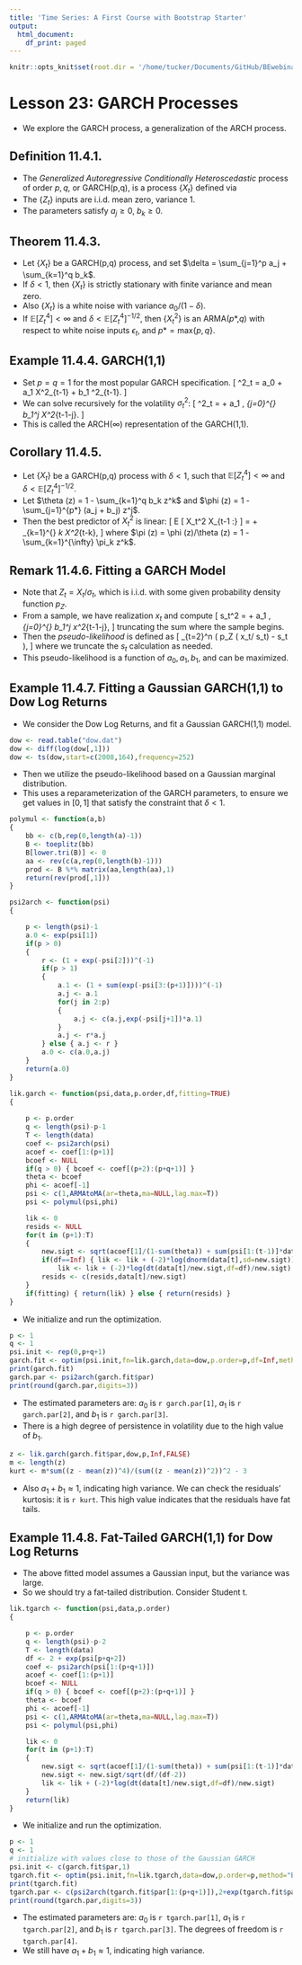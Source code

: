 ```yaml
---
title: 'Time Series: A First Course with Bootstrap Starter'
output:
  html_document:
    df_print: paged
---
```


```r
knitr::opts_knit$set(root.dir = '/home/tucker/Documents/GitHub/BEwebinar/Data')
```

# Lesson 23: GARCH Processes

- We explore the GARCH process, a generalization of the ARCH process.

## Definition 11.4.1.

- The *Generalized Autoregressive Conditionally Heteroscedastic* process of order $p,q$, or GARCH(p,q), is a process $\{ X_t \}$ defined via
\begin{align*}
  X_t &  = \sigma_t \, Z_t \\
  \sigma^2_t & = a_0 + \sum_{j=1}^p a_j X^2_{t-j} + \sum_{k=1}^q b_k \sigma^2_{t-k}.
\end{align*}
- The $\{ Z_t \}$ inputs are i.i.d. mean zero, variance 1. 
- The parameters satisfy $a_j \geq 0$, $b_k \geq 0$.

## Theorem 11.4.3.

- Let $\{ X_t \}$ be a GARCH(p,q) process, and set $\delta = \sum_{j=1}^p a_j + \sum_{k=1}^q b_k$.
- If $\delta < 1$, then $\{ X_t \}$ is strictly stationary with finite variance and mean zero.
- Also $\{ X_t \}$ is a white noise with variance $a_0 / (1 - \delta)$. 
- If $\mathbb E [ Z_t^4] < \infty$ and $\delta < {\mathbb E [ Z_t^4]  }^{-1/2}$, then 
$\{ X_t^2 \}$ is an ARMA($p*$,$q$) with respect to white noise inputs $\epsilon_t$, and $p* = \mbox{max} \{ p, q \}$.

## Example 11.4.4. GARCH(1,1)

- Set $p=q=1$ for the most popular GARCH specification.
\[
  \sigma^2_t = a_0 + a_1 X^2_{t-1} + b_1 \sigma^2_{t-1}.
\]
- We can solve recursively for the volatility $\sigma^2_t$:
\[
 \sigma^2_t = \frac{a_0}{1 - b_1} + a_1 \, \sum_{j=0}^{\infty} b_1^j X^2_{t-1-j}.
\]
- This is called the ARCH($\infty$) representation of the GARCH(1,1).

## Corollary 11.4.5.

- Let $\{ X_t \}$ be a GARCH(p,q) process with $\delta < 1$, such that $\mathbb E [ Z_t^4] < \infty$ and $\delta < {\mathbb E [ Z_t^4]  }^{-1/2}$.
- Let $\theta (z) = 1 - \sum_{k=1}^q b_k z^k$ and $\phi (z)  = 1 - \sum_{j=1}^{p*} (a_j + b_j) z^j$.
- Then the best predictor of $X_t^2$ is linear:
\[
 \mathbb E [ X_t^2 \vert X_{t-1 :} ] = \frac{a_0}{ \theta (1)} + \sum_{k=1}^{\infty} \pi_k X^2_{t-k},
\]
where $\pi (z) = \phi (z)/\theta (z) = 1 - \sum_{k=1}^{\infty} \pi_k z^k$.

## Remark 11.4.6. Fitting a GARCH Model

- Note that $Z_t = X_t/\sigma_t$, which is i.i.d. with some given probability density function $p_Z$.
- From a sample, we have realization $x_t$ and compute
\[
 s_t^2  = \frac{a_0}{1 - b_1} + a_1 \, \sum_{j=0}^{\infty} b_1^j x^2_{t-1-j},
\]
 truncating the sum where the sample begins.
- Then the *pseudo-likelihood* is defined as
\[
  \sum_{t=2}^n  \left(  \log p_Z ( x_t/ s_t) - \log s_t \right),
\]
where we truncate the $s_t$ calculation as needed.  
- This pseudo-likelihood is a function of $a_0, a_1, b_1$, and can be maximized.

## Example 11.4.7. Fitting a Gaussian GARCH(1,1) to Dow Log Returns

- We consider the Dow Log Returns, and fit a Gaussian GARCH(1,1) model.

```r
dow <- read.table("dow.dat")
dow <- diff(log(dow[,1]))
dow <- ts(dow,start=c(2008,164),frequency=252)
```

- Then we utilize the pseudo-likelihood based on a Gaussian marginal distribution.
- This uses a reparameterization of the GARCH parameters, to ensure we get values in $[0,1]$ that
satisfy the constraint that $\delta < 1$.

```r
polymul <- function(a,b) 
{
	bb <- c(b,rep(0,length(a)-1))
	B <- toeplitz(bb)
	B[lower.tri(B)] <- 0
	aa <- rev(c(a,rep(0,length(b)-1)))
	prod <- B %*% matrix(aa,length(aa),1)
	return(rev(prod[,1]))
}

psi2arch <- function(psi)
{

	p <- length(psi)-1
	a.0 <- exp(psi[1])
	if(p > 0)
	{
		r <- (1 + exp(-psi[2]))^(-1)
		if(p > 1)
		{
			a.1 <- (1 + sum(exp(-psi[3:(p+1)])))^(-1)
			a.j <- a.1
			for(j in 2:p)
			{
				a.j <- c(a.j,exp(-psi[j+1])*a.1)
			}
			a.j <- r*a.j
		} else { a.j <- r }
		a.0 <- c(a.0,a.j)
	}
	return(a.0)
}

lik.garch <- function(psi,data,p.order,df,fitting=TRUE)
{
	
	p <- p.order
	q <- length(psi)-p-1
	T <- length(data)
	coef <- psi2arch(psi)
	acoef <- coef[1:(p+1)]
	bcoef <- NULL
	if(q > 0) { bcoef <- coef[(p+2):(p+q+1)] }
	theta <- bcoef
	phi <- acoef[-1]
	psi <- c(1,ARMAtoMA(ar=theta,ma=NULL,lag.max=T))
	psi <- polymul(psi,phi) 

	lik <- 0
	resids <- NULL
	for(t in (p+1):T)
	{
		new.sigt <- sqrt(acoef[1]/(1-sum(theta)) + sum(psi[1:(t-1)]*data[(t-1):1]^2))
		if(df==Inf) { lik <- lik + (-2)*log(dnorm(data[t],sd=new.sigt)) } else {
			lik <- lik + (-2)*log(dt(data[t]/new.sigt,df=df)/new.sigt) }
		resids <- c(resids,data[t]/new.sigt)
	}
	if(fitting) { return(lik) } else { return(resids) }
}
```

- We initialize and run the optimization.

```r
p <- 1
q <- 1
psi.init <- rep(0,p+q+1)
garch.fit <- optim(psi.init,fn=lik.garch,data=dow,p.order=p,df=Inf,method="BFGS")
print(garch.fit)
garch.par <- psi2arch(garch.fit$par)
print(round(garch.par,digits=3))
```

- The estimated parameters are: $a_0$ is `r garch.par[1]`, $a_1$ is `r garch.par[2]`, and $b_1$ is `r garch.par[3]`.
- There is a high degree of persistence in volatility due to the high value of $b_1$.

```r
z <- lik.garch(garch.fit$par,dow,p,Inf,FALSE)
m <- length(z)
kurt <- m*sum((z - mean(z))^4)/(sum((z - mean(z))^2))^2 - 3
```

- Also $a_1 + b_1 \approx 1$, indicating high variance. We can check the residuals' kurtosis: it is `r kurt`. This high value indicates that the residuals have fat tails.

## Example 11.4.8. Fat-Tailed GARCH(1,1) for Dow Log Returns

- The above fitted model assumes a Gaussian input, but the variance was large.
- So we should try a fat-tailed distribution. Consider Student t.

```r
lik.tgarch <- function(psi,data,p.order)
{

	p <- p.order
	q <- length(psi)-p-2
	T <- length(data)
	df <- 2 + exp(psi[p+q+2])
	coef <- psi2arch(psi[1:(p+q+1)])
	acoef <- coef[1:(p+1)]
	bcoef <- NULL
	if(q > 0) { bcoef <- coef[(p+2):(p+q+1)] }
	theta <- bcoef
	phi <- acoef[-1]
	psi <- c(1,ARMAtoMA(ar=theta,ma=NULL,lag.max=T))
	psi <- polymul(psi,phi) 

	lik <- 0
	for(t in (p+1):T)
	{
		new.sigt <- sqrt(acoef[1]/(1-sum(theta)) + sum(psi[1:(t-1)]*data[(t-1):1]^2))
		new.sigt <- new.sigt/sqrt(df/(df-2))
		lik <- lik + (-2)*log(dt(data[t]/new.sigt,df=df)/new.sigt) 
	}
	return(lik)
}
```

- We initialize and run the optimization.

```r
p <- 1
q <- 1
# initialize with values close to those of the Gaussian GARCH
psi.init <- c(garch.fit$par,1)
tgarch.fit <- optim(psi.init,fn=lik.tgarch,data=dow,p.order=p,method="BFGS")
print(tgarch.fit)
tgarch.par <- c(psi2arch(tgarch.fit$par[1:(p+q+1)]),2+exp(tgarch.fit$par[p+q+2]))
print(round(tgarch.par,digits=3))
```

- The estimated parameters are: $a_0$ is `r tgarch.par[1]`, $a_1$ is `r tgarch.par[2]`, and $b_1$ is `r tgarch.par[3]`. The degrees of freedom is `r tgarch.par[4]`.
- We still have $a_1 + b_1 \approx 1$, indicating high variance. 


